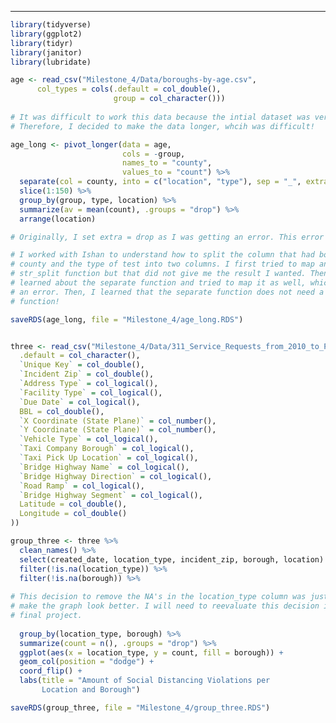 ---

```r
library(tidyverse)
library(ggplot2)
library(tidyr)
library(janitor)
library(lubridate)

```

```r
age <- read_csv("Milestone_4/Data/boroughs-by-age.csv",
      col_types = cols(.default = col_double(),
                       group = col_character()))
  
# It was difficult to work this data because the intial dataset was very wide.
# Therefore, I decided to make the data longer, whcih was difficult!

age_long <- pivot_longer(data = age, 
                         cols = -group, 
                         names_to = "county",
                         values_to = "count") %>% 
  separate(col = county, into = c("location", "type"), sep = "_", extra = "merge") %>%
  slice(1:150) %>%
  group_by(group, type, location) %>%
  summarize(av = mean(count), .groups = "drop") %>%
  arrange(location)

# Originally, I set extra = drop as I was getting an error. This error was occuring because there were multiple words separated by "_". By dropping the rest of the information past the first "_", I realized that I was losing valuable information. Using extra = merge will display all of the latter information and help me preserve crucial data.

# I worked with Ishan to understand how to split the column that had both the
# county and the type of test into two columns. I first tried to map an
# str_split function but that did not give me the result I wanted. Then, I
# learned about the separate function and tried to map it as well, which created
# an error. Then, I learned that the separate function does not need a map
# function!

saveRDS(age_long, file = "Milestone_4/age_long.RDS")



```

```r

three <- read_csv("Milestone_4/Data/311_Service_Requests_from_2010_to_Present.csv", col_types = cols(
  .default = col_character(),
  `Unique Key` = col_double(),
  `Incident Zip` = col_double(),
  `Address Type` = col_logical(),
  `Facility Type` = col_logical(),
  `Due Date` = col_logical(),
  BBL = col_double(),
  `X Coordinate (State Plane)` = col_number(),
  `Y Coordinate (State Plane)` = col_number(),
  `Vehicle Type` = col_logical(),
  `Taxi Company Borough` = col_logical(),
  `Taxi Pick Up Location` = col_logical(),
  `Bridge Highway Name` = col_logical(),
  `Bridge Highway Direction` = col_logical(),
  `Road Ramp` = col_logical(),
  `Bridge Highway Segment` = col_logical(),
  Latitude = col_double(),
  Longitude = col_double()
))

group_three <- three %>%
  clean_names() %>%
  select(created_date, location_type, incident_zip, borough, location) %>%
  filter(!is.na(location_type)) %>%
  filter(!is.na(borough)) %>%
  
# This decision to remove the NA's in the location_type column was just made to
# make the graph look better. I will need to reevaluate this decision in my
# final project.
  
  group_by(location_type, borough) %>%
  summarize(count = n(), .groups = "drop") %>%
  ggplot(aes(x = location_type, y = count, fill = borough)) +
  geom_col(position = "dodge") +
  coord_flip() +
  labs(title = "Amount of Social Distancing Violations per
       Location and Borough")

saveRDS(group_three, file = "Milestone_4/group_three.RDS")
  
```

